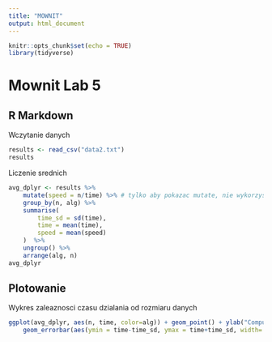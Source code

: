 ```yaml
---
title: "MOWNIT"
output: html_document
---
```


```r
knitr::opts_chunk$set(echo = TRUE)
library(tidyverse)
```


# Mownit Lab 5

## R Markdown

Wczytanie danych

```r
results <- read_csv("data2.txt")
results
```

Liczenie srednich
```r
avg_dplyr <- results %>% 
    mutate(speed = n/time) %>% # tylko aby pokazac mutate, nie wykorzystujemy do plota
    group_by(n, alg) %>%
    summarise(
        time_sd = sd(time),
        time = mean(time),
		speed = mean(speed)
    )  %>% 
    ungroup() %>%
    arrange(alg, n)
avg_dplyr
```

## Plotowanie

Wykres zaleaznosci czasu dzialania od rozmiaru danych

```r
ggplot(avg_dplyr, aes(n, time, color=alg)) + geom_point() + ylab("Computing time in seconds") + 
    geom_errorbar(aes(ymin = time-time_sd, ymax = time+time_sd, width=.25))
```